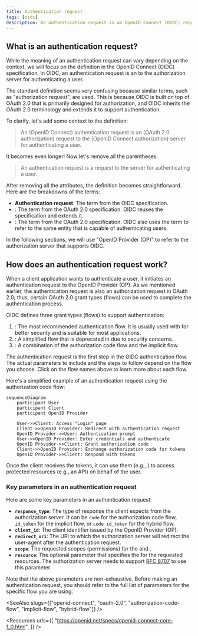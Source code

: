 ```yaml
---
title: Authentication request
tags: [oidc]
description: An authentication request is an OpenID Connect (OIDC) request for authenticating a user. It reuses the OAuth 2.0 authorization request and extends it to support authentication.
---
```


## What is an authentication request?

While the meaning of an authentication request can vary depending on the context, we will focus on the definition in the OpenID Connect (OIDC) specification. In OIDC, an authentication request is an <Ref slug="authorization-request" /> to the authorization server for authenticating a user.

The standard definition seems very confusing because similar terms, such as "authorization request", are used. This is because OIDC is built on top of OAuth 2.0 that is primarily designed for authorization, and OIDC inherits the OAuth 2.0 terminology and extends it to support authentication.

To clarify, let's add some context to the definition:

> An (OpenID Connect) authentication request is an (OAuth 2.0 authorization) request to the (OpenID Connect authorization) server for authenticating a user.

It becomes even longer! Now let's remove all the parentheses:

> An authentication request is a request to the server for authenticating a user.

After removing all the attributes, the definition becomes straightforward. Here are the breakdowns of the terms:

- **Authentication request**: The term from the OIDC specification.
- <Ref slug="authorization-request" />: The term from the OAuth 2.0 specification. OIDC reuses the specification and extends it.
- <Ref slug="authorization-server" />: The term from the OAuth 2.0 specification. OIDC also uses the term <Ref slug="openid-connect" headingId="openid-provider-op" /> to refer to the same entity that is capable of authenticating users.

In the following sections, we will use "OpenID Provider (OP)" to refer to the authorization server that supports OIDC.

## How does an authentication request work?

When a client application wants to authenticate a user, it initiates an authentication request to the OpenID Provider (OP). As we mentioned earlier, the authentication request is also an authorization request in OAuth 2.0; thus, certain OAuth 2.0 grant types (flows) can be used to complete the authentication process.

OIDC defines three grant types (flows) to support authentication:

1. <Ref slug="authorization-code-flow" />: The most recommended authentication flow. It is usually used with <Ref slug="pkce" /> for better security and is suitable for most applications.
2. <Ref slug="implicit-flow" />: A simplified flow that is deprecated in <Ref slug="oauth-2.1" /> due to security concerns.
3. <Ref slug="hybrid-flow" />: A combination of the authorization code flow and the implicit flow.

The authentication request is the first step in the OIDC authentication flow. The actual parameters to include and the steps to follow depend on the flow you choose. Click on the flow names above to learn more about each flow.

Here's a simplified example of an authentication request using the authorization code flow:

```mermaid
sequenceDiagram
    participant User
    participant Client
    participant OpenID Provider

    User->>Client: Access "Login" page
    Client->>OpenID Provider: Redirect with authentication request
    OpenID Provider->>User: Authentication prompt
    User->>OpenID Provider: Enter credentials and authenticate
    OpenID Provider->>Client: Grant authorization code
    Client->>OpenID Provider: Exchange authorization code for tokens
    OpenID Provider->>Client: Respond with tokens
```

Once the client receives the tokens, it can use them (e.g., <Ref slug="access-token" />) to access protected resources (e.g., an API) on behalf of the user.

### Key parameters in an authentication request

Here are some key parameters in an authentication request:

- **`response_type`**: The type of response the client expects from the authorization server. It can be `code` for the authorization code flow, `id_token` for the implicit flow, or `code id_token` for the hybrid flow.
- **`client_id`**: The client identifier issued by the OpenID Provider (OP).
- **`redirect_uri`**: The URI to which the authorization server will redirect the user-agent after the authentication request.
- **`scope`**: The requested <Ref slug="scope">scopes</Ref> (permissions) for the <Ref slug="id-token" /> and <Ref slug="access-token" />.
- **`resource`**: The optional parameter that specifies the <Ref slug="resource-indicator" /> for the requested resources. The authorization server needs to support [RFC 8707](https://datatracker.ietf.org/doc/html/rfc8707) to use this parameter.

Note that the above parameters are non-exhaustive. Before making an authentication request, you should refer to the full list of parameters for the specific flow you are using.

<SeeAlso slugs={["openid-connect", "oauth-2.0", "authorization-code-flow", "implicit-flow", "hybrid-flow"]} />

<Resources
  urls={[
    "https://openid.net/specs/openid-connect-core-1_0.html",
  ]}
/>
